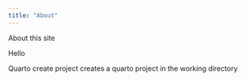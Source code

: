 ```yaml
---
title: "About"
---
```


About this site

Hello

Quarto create project <project name>
creates a quarto project in the working directory